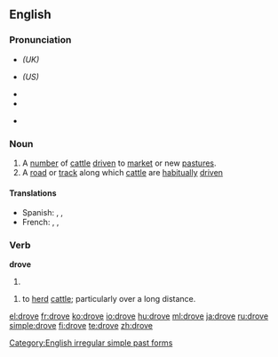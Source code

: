 ==English==

===Pronunciation===
* {{IPA|/drəʊv/}} ''(UK)''
* {{IPA|/droʊv/}} ''(US)''
* {{IPA|/'drɔʊf/}} <!-- Where is it used? Ferike333 -->
* {{audio|en-us-drove.ogg|Audio (US)}}

* {{rhymes|əʊv}}

===Noun===
{{en-noun}}

# A [[number]] of [[cattle]] [[drive]]n to [[market]] or new [[pasture]]s.
# A [[road]] or [[track]] along which [[cattle]] are [[habitually]] [[drive]]n

====Translations====
* Spanish: {{t+|es|manada|f}}, {{t+|es|horda|f}}, {{t-|es|legión|f}}
* French: {{t+|fr|troupeau|m}}, {{t+|fr|manade|f}}, {{t+|fr|horde|f}}

===Verb===
'''drove'''
# {{simple past of|[[drive]]}}

{{en-verb|drov|ing}}
# to [[herd]] [[cattle]]; particularly over a long distance.

[[Category:English irregular simple past forms]]

[[el:drove]]
[[fr:drove]]
[[ko:drove]]
[[io:drove]]
[[hu:drove]]
[[ml:drove]]
[[ja:drove]]
[[ru:drove]]
[[simple:drove]]
[[fi:drove]]
[[te:drove]]
[[zh:drove]]